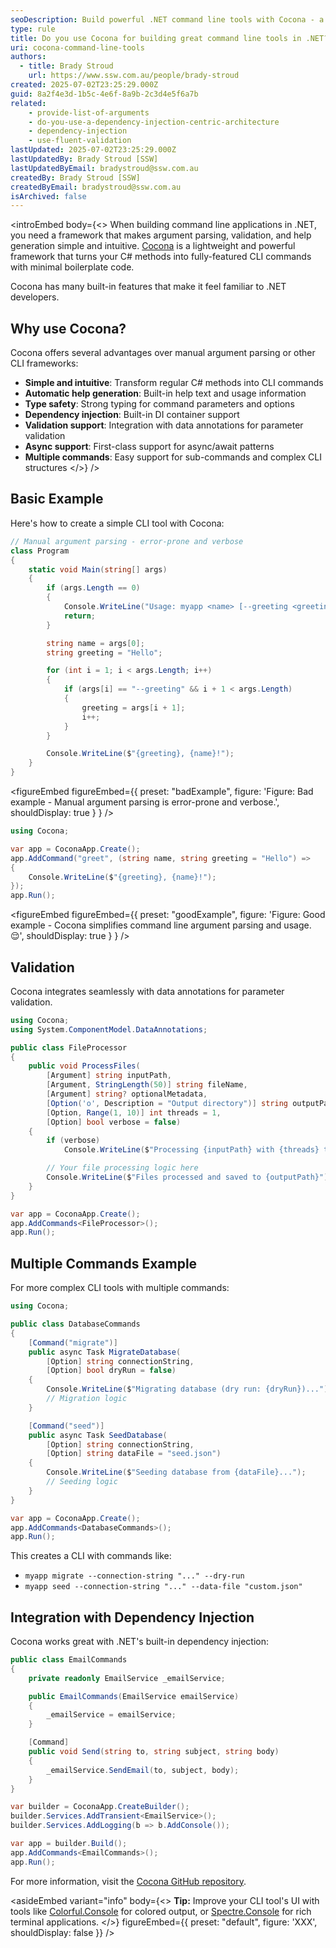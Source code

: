 ```yaml
---
seoDescription: Build powerful .NET command line tools with Cocona - a lightweight framework that transforms C# methods into CLI commands with automatic help generation, validation, and dependency injection support.
type: rule
title: Do you use Cocona for building great command line tools in .NET?
uri: cocona-command-line-tools
authors:
  - title: Brady Stroud
    url: https://www.ssw.com.au/people/brady-stroud
created: 2025-07-02T23:25:29.000Z
guid: 8a2f4e3d-1b5c-4e6f-8a9b-2c3d4e5f6a7b
related:
    - provide-list-of-arguments
    - do-you-use-a-dependency-injection-centric-architecture
    - dependency-injection
    - use-fluent-validation
lastUpdated: 2025-07-02T23:25:29.000Z
lastUpdatedBy: Brady Stroud [SSW]
lastUpdatedByEmail: bradystroud@ssw.com.au
createdBy: Brady Stroud [SSW]
createdByEmail: bradystroud@ssw.com.au
isArchived: false
---
```


<introEmbed
  body={<>
When building command line applications in .NET, you need a framework that makes argument parsing, validation, and help generation simple and intuitive. [Cocona](https://github.com/mayuki/Cocona) is a lightweight and powerful framework that turns your C# methods into fully-featured CLI commands with minimal boilerplate code.

Cocona has many built-in features that make it feel familiar to .NET developers.

## Why use Cocona?

Cocona offers several advantages over manual argument parsing or other CLI frameworks:

* **Simple and intuitive**: Transform regular C# methods into CLI commands
* **Automatic help generation**: Built-in help text and usage information
* **Type safety**: Strong typing for command parameters and options
* **Dependency injection**: Built-in DI container support
* **Validation support**: Integration with data annotations for parameter validation
* **Async support**: First-class support for async/await patterns
* **Multiple commands**: Easy support for sub-commands and complex CLI structures
  </>}
/>
## Basic Example

Here's how to create a simple CLI tool with Cocona:

```csharp
// Manual argument parsing - error-prone and verbose
class Program
{
    static void Main(string[] args)
    {
        if (args.Length == 0)
        {
            Console.WriteLine("Usage: myapp <name> [--greeting <greeting>]");
            return;
        }

        string name = args[0];
        string greeting = "Hello";

        for (int i = 1; i < args.Length; i++)
        {
            if (args[i] == "--greeting" && i + 1 < args.Length)
            {
                greeting = args[i + 1];
                i++;
            }
        }

        Console.WriteLine($"{greeting}, {name}!");
    }
}
```

<figureEmbed figureEmbed={{
  preset: "badExample",
  figure: 'Figure: Bad example - Manual argument parsing is error-prone and verbose.',
  shouldDisplay: true
} } />


```csharp
using Cocona;

var app = CoconaApp.Create();
app.AddCommand("greet", (string name, string greeting = "Hello") =>
{
    Console.WriteLine($"{greeting}, {name}!");
});
app.Run();
```

<figureEmbed figureEmbed={{
  preset: "goodExample",
  figure: 'Figure: Good example - Cocona simplifies command line argument parsing and usage. 😌',
  shouldDisplay: true
} } />


## Validation

Cocona integrates seamlessly with data annotations for parameter validation.

```csharp
using Cocona;
using System.ComponentModel.DataAnnotations;

public class FileProcessor
{
    public void ProcessFiles(
        [Argument] string inputPath,
        [Argument, StringLength(50)] string fileName,
        [Argument] string? optionalMetadata,
        [Option('o', Description = "Output directory")] string outputPath = "./output",
        [Option, Range(1, 10)] int threads = 1,
        [Option] bool verbose = false)
    {
        if (verbose)
            Console.WriteLine($"Processing {inputPath} with {threads} threads...");

        // Your file processing logic here
        Console.WriteLine($"Files processed and saved to {outputPath}");
    }
}

var app = CoconaApp.Create();
app.AddCommands<FileProcessor>();
app.Run();
```

## Multiple Commands Example

For more complex CLI tools with multiple commands:

```csharp
using Cocona;

public class DatabaseCommands
{
    [Command("migrate")]
    public async Task MigrateDatabase(
        [Option] string connectionString,
        [Option] bool dryRun = false)
    {
        Console.WriteLine($"Migrating database (dry run: {dryRun})...");
        // Migration logic
    }

    [Command("seed")]
    public async Task SeedDatabase(
        [Option] string connectionString,
        [Option] string dataFile = "seed.json")
    {
        Console.WriteLine($"Seeding database from {dataFile}...");
        // Seeding logic
    }
}

var app = CoconaApp.Create();
app.AddCommands<DatabaseCommands>();
app.Run();
```

This creates a CLI with commands like:

* `myapp migrate --connection-string "..." --dry-run`
* `myapp seed --connection-string "..." --data-file "custom.json"`

## Integration with Dependency Injection

Cocona works great with .NET's built-in dependency injection:

```csharp
public class EmailCommands
{
    private readonly EmailService _emailService;

    public EmailCommands(EmailService emailService)
    {
        _emailService = emailService;
    }

    [Command]
    public void Send(string to, string subject, string body)
    {
        _emailService.SendEmail(to, subject, body);
    }
}

var builder = CoconaApp.CreateBuilder();
builder.Services.AddTransient<EmailService>();
builder.Services.AddLogging(b => b.AddConsole());

var app = builder.Build();
app.AddCommands<EmailCommands>();
app.Run();
```

For more information, visit the [Cocona GitHub repository](https://github.com/mayuki/Cocona).

<asideEmbed
  variant="info"
  body={<>
    **Tip:** Improve your CLI tool's UI with tools like [Colorful.Console](https://github.com/khalidabuhakmeh/Colorful.Console) for colored output, or [Spectre.Console](https://spectreconsole.net/) for rich terminal applications.
  </>}
  figureEmbed={{
    preset: "default",
    figure: 'XXX',
    shouldDisplay: false
  }}
/>
